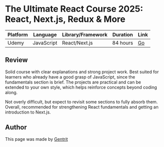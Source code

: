 
<GoBack path="/docs/frontend/lg-en" />

# The Ultimate React Course 2025: React, Next.js, Redux & More

| Platform | Language   | Library/Framework | Duration | Link                                                         |
| -------- | ---------- | ----------------- | -------- | ------------------------------------------------------------ |
| Udemy    | JavaScript | React/Next.js     | 84 hours | [Go](https://www.udemy.com/course/the-ultimate-react-course) |

## Review

Solid course with clear explanations and strong project work. Best suited for learners who already have a good grasp of JavaScript, since the fundamentals section is brief. The projects are practical and can be extended to your own style, which helps reinforce concepts beyond coding along.

Not overly difficult, but expect to revisit some sections to fully absorb them. Overall, recommended for strengthening React fundamentals and getting an introduction to Next.js.

<Callout
  type="note"
  message="If you are interested in the course, click the link in the table to go to the course page and learn more."
/>

## Author

This page was made by [Gentrit](https://github.com/Gentrit29)
